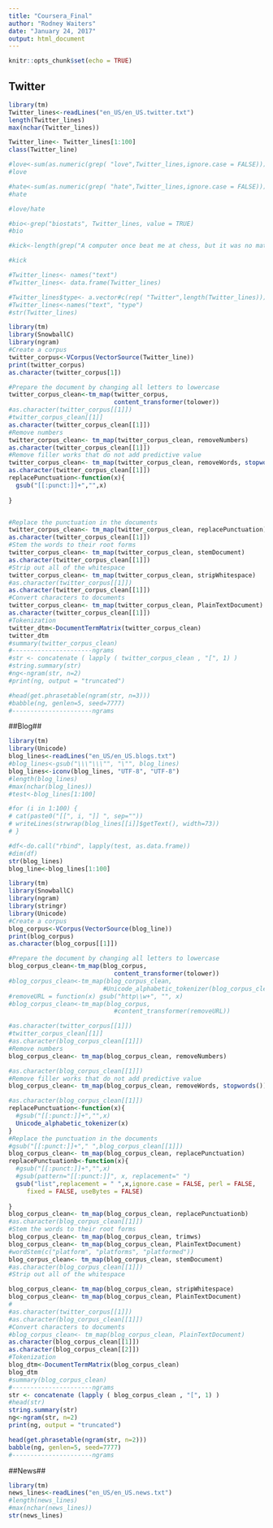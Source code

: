 ---
title: "Coursera_Final"
author: "Rodney Waiters"
date: "January 24, 2017"
output: html_document
---

```{r setup, include=FALSE}
knitr::opts_chunk$set(echo = TRUE)
```

## Twitter

```{r twitter, cache=TRUE}
library(tm)
Twitter_lines<-readLines("en_US/en_US.twitter.txt")
length(Twitter_lines)
max(nchar(Twitter_lines))

Twitter_line<- Twitter_lines[1:100]
class(Twitter_line)

#love<-sum(as.numeric(grep( "love",Twitter_lines,ignore.case = FALSE)))
#love

#hate<-sum(as.numeric(grep( "hate",Twitter_lines,ignore.case = FALSE)))
#hate

#love/hate

#bio<-grep("biostats", Twitter_lines, value = TRUE)
#bio

#kick<-length(grep("A computer once beat me at chess, but it was no match for me at kickboxing", Twitter_lines))

#kick

#Twitter_lines<- names("text")
#Twitter_lines<- data.frame(Twitter_lines)

#Twitter_lines$type<- a.vector#c(rep( "Twitter",length(Twitter_lines)))
#Twitter_lines<-names("text", "type")
#str(Twitter_lines)
```


```{r}
library(tm)
library(SnowballC)
library(ngram)
#Create a corpus
twitter_corpus<-VCorpus(VectorSource(Twitter_line))
print(twitter_corpus)
as.character(twitter_corpus[1])

#Prepare the document by changing all letters to lowercase
twitter_corpus_clean<-tm_map(twitter_corpus, 
                             content_transformer(tolower))
#as.character(twitter_corpus[[1]])
#twitter_corpus_clean[[1]]
as.character(twitter_corpus_clean[[1]])
#Remove numbers
twitter_corpus_clean<- tm_map(twitter_corpus_clean, removeNumbers)
as.character(twitter_corpus_clean[[1]])
#Remove filler works that do not add predictive value
twitter_corpus_clean<- tm_map(twitter_corpus_clean, removeWords, stopwords())
as.character(twitter_corpus_clean[[1]])
replacePunctuation<-function(x){
  gsub("[[:punct:]]+","",x)
  
}


#Replace the punctuation in the documents
twitter_corpus_clean<- tm_map(twitter_corpus_clean, replacePunctuation)
as.character(twitter_corpus_clean[[1]])
#Stem the words to their root forms
twitter_corpus_clean<- tm_map(twitter_corpus_clean, stemDocument)
as.character(twitter_corpus_clean[[1]])
#Strip out all of the whitespace
twitter_corpus_clean<- tm_map(twitter_corpus_clean, stripWhitespace)
#as.character(twitter_corpus[[1]])
as.character(twitter_corpus_clean[[1]])
#Convert characters to documents
twitter_corpus_clean<- tm_map(twitter_corpus_clean, PlainTextDocument)
as.character(twitter_corpus_clean[[1]])
#Tokenization
twitter_dtm<-DocumentTermMatrix(twitter_corpus_clean)
twitter_dtm
#summary(twitter_corpus_clean)
#----------------------ngrams
#str <- concatenate ( lapply ( twitter_corpus_clean , "[", 1) )
#string.summary(str) 
#ng<-ngram(str, n=2)
#print(ng, output = "truncated")

#head(get.phrasetable(ngram(str, n=3)))
#babble(ng, genlen=5, seed=7777)
#----------------------ngrams
```
##Blog##

```{r blog, cache=TRUE}
library(tm)
library(Unicode)
blog_lines<-readLines("en_US/en_US.blogs.txt")
#blog_lines<-gsub("\\\"\\\"", "\"", blog_lines)
blog_lines<-iconv(blog_lines, "UTF-8", "UTF-8")
#length(blog_lines)
#max(nchar(blog_lines))
#test<-blog_lines[1:100]

#for (i in 1:100) {
# cat(paste0("[[", i, "]] ", sep=""))
# writeLines(strwrap(blog_lines[[i]]$getText(), width=73))
# }

#df<-do.call("rbind", lapply(test, as.data.frame))
#dim(df)
str(blog_lines)
blog_line<-blog_lines[1:100]
```

```{r}
library(tm)
library(SnowballC)
library(ngram)
library(stringr)
library(Unicode)
#Create a corpus
blog_corpus<-VCorpus(VectorSource(blog_line))
print(blog_corpus)
as.character(blog_corpus[[1]])

#Prepare the document by changing all letters to lowercase
blog_corpus_clean<-tm_map(blog_corpus, 
                             content_transformer(tolower))
#blog_corpus_clean<-tm_map(blog_corpus_clean, 
                          #Unicode_alphabetic_tokenizer(blog_corpus_clean))
#removeURL = function(x) gsub("http\\w+", "", x)
#blog_corpus_clean<-tm_map(blog_corpus, 
                             #content_transformer(removeURL))

#as.character(twitter_corpus[[1]])
#twitter_corpus_clean[[1]]
#as.character(blog_corpus_clean[[1]])
#Remove numbers
blog_corpus_clean<- tm_map(blog_corpus_clean, removeNumbers)

#as.character(blog_corpus_clean[[1]])
#Remove filler works that do not add predictive value
blog_corpus_clean<- tm_map(blog_corpus_clean, removeWords, stopwords())

#as.character(blog_corpus_clean[[1]])
replacePunctuation<-function(x){
  #gsub("[[:punct:]]+","",x)
  Unicode_alphabetic_tokenizer(x)
}
#Replace the punctuation in the documents
#gsub("[[:punct:]]+"," ",blog_corpus_clean[[1]])
blog_corpus_clean<- tm_map(blog_corpus_clean, replacePunctuation)
replacePunctuationb<-function(x){
  #gsub("[[:punct:]]+","",x)
  #gsub(pattern="[[:punct:]]", x, replacement=" ")
  gsub("list",replacement = " ",x,ignore.case = FALSE, perl = FALSE,
     fixed = FALSE, useBytes = FALSE)
  
}
blog_corpus_clean<- tm_map(blog_corpus_clean, replacePunctuationb)
#as.character(blog_corpus_clean[[1]])
#Stem the words to their root forms
blog_corpus_clean<- tm_map(blog_corpus_clean, trimws)
blog_corpus_clean<- tm_map(blog_corpus_clean, PlainTextDocument)
#wordStem(c("platform", "platforms", "platformed"))
blog_corpus_clean<- tm_map(blog_corpus_clean, stemDocument)
#as.character(blog_corpus_clean[[1]])
#Strip out all of the whitespace

blog_corpus_clean<- tm_map(blog_corpus_clean, stripWhitespace)
blog_corpus_clean<- tm_map(blog_corpus_clean, PlainTextDocument)
#
#as.character(twitter_corpus[[1]])
#as.character(blog_corpus_clean[[1]])
#Convert characters to documents
#blog_corpus_clean<- tm_map(blog_corpus_clean, PlainTextDocument)
as.character(blog_corpus_clean[[1]])
as.character(blog_corpus_clean[[2]])
#Tokenization
blog_dtm<-DocumentTermMatrix(blog_corpus_clean)
blog_dtm
#summary(blog_corpus_clean)
#----------------------ngrams
str <- concatenate (lapply ( blog_corpus_clean , "[", 1) )
#head(str)
string.summary(str) 
ng<-ngram(str, n=2)
print(ng, output = "truncated")

head(get.phrasetable(ngram(str, n=2)))
babble(ng, genlen=5, seed=7777)
#----------------------ngrams
```

##News##

```{r news, cache=TRUE}
library(tm)
news_lines<-readLines("en_US/en_US.news.txt")
#length(news_lines)
#max(nchar(news_lines))
str(news_lines)
```
